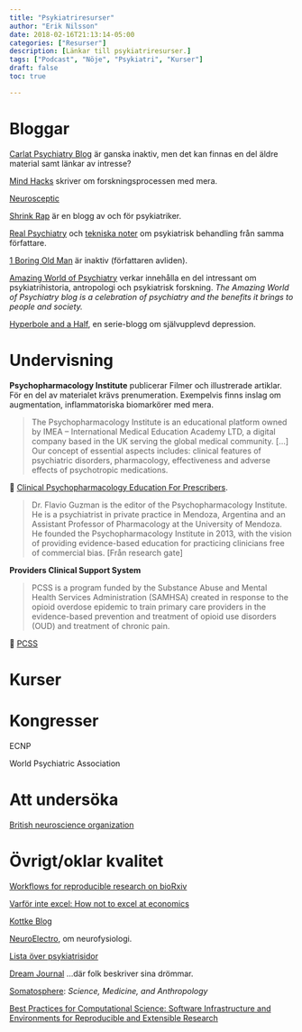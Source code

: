 ```yaml
---
title: "Psykiatriresurser"
author: "Erik Nilsson"
date: 2018-02-16T21:13:14-05:00
categories: ["Resurser"]
description: [Länkar till psykiatriresurser.]
tags: ["Podcast", "Nöje", "Psykiatri", "Kurser"]
draft: false
toc: true

---
```


# Bloggar

[Carlat Psychiatry Blog](http://carlatpsychiatry.blogspot.se/) är ganska inaktiv, men det kan finnas en del äldre material samt länkar av intresse?

[Mind Hacks](https://mindhacks.com/author/tomstafford/) skriver om forskningsprocessen med mera.

[Neurosceptic](http://blogs.discovermagazine.com/neuroskeptic/#.WovaSeBryR1)


[Shrink Rap](http://psychiatrist-blog.blogspot.se/) är en blogg av och för psykiatriker.

[Real Psychiatry](http://real-psychiatry.blogspot.se/) och [tekniska noter](http://gdpsychtech.blogspot.se/?view=classic) om psykiatrisk behandling från samma författare.

[1 Boring Old Man](http://1boringoldman.com/) är inaktiv (författaren avliden).

[Amazing World of Psychiatry](https://theamazingworldofpsychiatry.wordpress.com/) verkar innehålla en del intressant om psykiatrihistoria, antropologi och psykiatrisk forskning. _The Amazing World of Psychiatry blog is a celebration of psychiatry and the benefits it brings to people and society._

[Hyperbole and a Half](http://hyperboleandahalf.blogspot.com/), en serie-blogg om självupplevd depression.

# Undervisning

**Psychopharmacology Institute** publicerar Filmer och illustrerade artiklar. För en del av materialet krävs prenumeration. Exempelvis finns inslag om augmentation, inflammatoriska biomarkörer med mera. 

>The Psychopharmacology Institute is an educational platform owned by IMEA – International Medical Education Academy LTD, a digital company based in the UK serving the global medical community. [...] Our concept of essential aspects includes: clinical features of psychiatric disorders, pharmacology, effectiveness and adverse effects of psychotropic medications.

&#x1F517; [Clinical Psychopharmacology Education For Prescribers](https://psychopharmacologyinstitute.com/). 

> Dr. Flavio Guzman is the editor of the Psychopharmacology Institute. He is a psychiatrist in private practice in Mendoza, Argentina and an Assistant Professor of Pharmacology at the University of Mendoza. He founded the Psychopharmacology Institute in 2013, with the vision of providing evidence-based education for practicing clinicians free of commercial bias. [Från research gate]

**Providers Clinical Support System**

> PCSS is a program funded by the Substance Abuse and Mental Health Services Administration (SAMHSA) created in response to the opioid overdose epidemic to train primary care providers in the evidence-based prevention and treatment of opioid use disorders (OUD)  and treatment of chronic pain. 

&#x1F517; [PCSS](https://pcssnow.org/)

# Kurser


# Kongresser

ECNP

World Psychiatric Association


# Att undersöka

[British neuroscience organization](https://www.bna.org.uk/mediacentre/events/2018-10/)


# Övrigt/oklar kvalitet

[Workflows for reproducible research on bioRxiv](https://www.biorxiv.org/content/early/2016/08/11/056473)

[Varför inte excel: How not to excel at economics](https://theconversation.com/the-reinhart-rogoff-error-or-how-not-to-excel-at-economics-13646)

[Kottke Blog](https://kottke.org/)

[NeuroElectro](https://neuroelectro.org/), om neurofysiologi.

[Lista över psykiatrisidor](http://www.priory.com/psychiatry/Best_Psychiatry_Sites.htm)

[Dream Journal](http://www.dreamjournal.net/) ...där folk beskriver sina drömmar.

[Somatosphere](somatosphere.net): _Science, Medicine, and Anthropology_

[Best Practices for Computational Science: Software Infrastructure and Environments for Reproducible and Extensible Research](https://openresearchsoftware.metajnl.com/articles/10.5334/jors.ay/)
